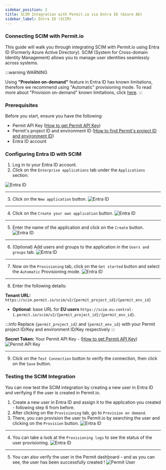 ```yaml
---
sidebar_position: 2
title: SCIM Integration with Permit.io via Entra ID (Azure AD)
sidebar_label: Entra ID (SCIM)
---
```


### Connecting SCIM with Permit.io

This guide will walk you through integrating SCIM with Permit.io using Entra ID (Formerly Azure Active Directory). SCIM (System for Cross-domain Identity Management) allows you to manage user identities seamlessly across systems.

:::warning WARNING

Using **"Provision on-demand"** feature in Entra ID has known limitations, therefore we recommend using "Automatic" provisioning mode.
To read more about "Provision on-demand" known limitations, click [here](https://learn.microsoft.com/en-us/entra/identity/app-provisioning/provision-on-demand?pivots=app-provisioning#known-limitations).
:::


### Prerequisites

Before you start, ensure you have the following:

- Permit API Key ([How to get Permit API Key](/overview/connecting-your-app#1-get-your-permit-environment-api-key))
- Permit's project ID and environment ID ([How to find Permit's project ID and environment ID](/manage-your-account/projects-and-env#getting-the-environment-id))
- Entra ID account

### Configuring Entra ID with SCIM
1. Log in to your Entra ID account.
2. Click on the `Enterprise applications` tab under the `Applications` section.

![Entra ID](/img/integrations/scim-entraid/1.png)
<hr/>

3. Click on the `New application` button.
![Entra ID](/img/integrations/scim-entraid/2.png)
<hr/>

4. Click on the `Create your own application` button.
![Entra ID](/img/integrations/scim-entraid/3.png)
<hr/>

5. Enter the name of the application and click on the `Create` button.
![Entra ID](/img/integrations/scim-entraid/4.png)
<hr/>

6. (Optional) Add users and groups to the application in the `Users and groups` tab.
![Entra ID](/img/integrations/scim-entraid/5.png)
<hr/>

7. Now on the `Provisioning` tab, click on the `Get started` button and select the `Automatic` Provisioning mode.
![Entra ID](/img/integrations/scim-entraid/6.png)
<hr/>

8. Enter the following details:

**Tenant URL:** `https://scim.permit.io/scim/v2/{permit_project_id}/{permit_env_id}`
- **Optional**: base URL for **EU users** `https://scim.eu-central-1.permit.io/scim/v2/{permit_project_id}/{permit_env_id}`.

:::info
Replace `{permit_project_id}` and `{permit_env_id}` with your Permit project ID/Key and environment ID/Key respectively
:::

**Secret Token:** Your Permit API Key - ([How to get Permit API Key](/overview/connecting-your-app#1-get-your-permit-environment-api-key))
   ![Permit API Key](/img/integrations/scim-entraid/7.png)
<hr/>

9. Click on the `Test Connection` button to verify the connection, then click on the `Save` button.

### Testing the SCIM Integration
You can now test the SCIM integration by creating a new user in Entra ID and verifying if the user is created in Permit.io.
1. Create a new user in Entra ID and assign it to the application you created - following step 6 from before.
2. After clicking on the `Provisioning` tab, go to `Provision on demand`.
3. There, you can provision the user to Permit.io by searching the user and clicking on the `Provision` button.
![Entra ID](/img/integrations/scim-entraid/8.png)
<hr/>

4. You can take a look at the `Provisioning logs` to see the status of the user provisioning.
![Entra ID](/img/integrations/scim-entraid/9.png)
<hr/>

5. You can also verify the user in the Permit dashboard - and as you can see, the user has been successfully created !
![Permit User](/img/integrations/scim-entraid/10.png)

